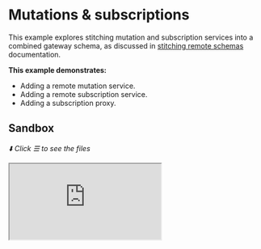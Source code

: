# Mutations &amp; subscriptions

This example explores stitching mutation and subscription services into a combined gateway schema, as discussed in [stitching remote schemas](/docs/getting-started/remote-subschemas) documentation.

**This example demonstrates:**

- Adding a remote mutation service.
- Adding a remote subscription service.
- Adding a subscription proxy.

## Sandbox

_⬇️ Click ☰ to see the files_

<iframe
  src="https://codesandbox.io/embed/github/ardatan/schema-stitching/tree/master/examples/mutations-and-subscriptions?codemirror=1&fontsize=14&initialpath=/graphql&theme=dark"
  className="mt-6 w-full h-[500px] rounded-md"
  title="mutations-and-subscriptions"
  allow="geolocation; microphone; camera; midi; vr; accelerometer; gyroscope; payment; ambient-light-sensor; encrypted-media; usb"
   sandbox="allow-forms allow-modals allow-popups allow-presentation allow-same-origin allow-scripts"
/>

> You can also see the project on GitHub [here](https://github.com/ardatan/schema-stitching/tree/master/examples/mutations-and-subscriptions).

The following services are available for interactive queries:

- **Stitched gateway:** listening on 4000/graphql
- _Posts subservice_: listening on 4001/graphql
- _Users subservice_: listening on 4002/graphql

## Summary

This example incorporates queries, mutations, subscriptions, and previews how a type can be merged across services.

### Queries

Run the following query to see all posts that have been created; the results will be empty to start with:

```graphql
query {
  posts {
    id
    message
    user {
      username
      email
    }
  }
}
```

All gateway query operations proxy a remote service using the `executor` function in subschema config.

### Mutations

Mutations are virtually identical to queries, but with the expressed intent of modifying data on a remote server. They use a different GraphQL operation name ("mutation") to assure that they're not intermixed with queries. Try opening a new tab in the GraphQL Playground UI and running the following mutation:

```graphql
mutation {
  createPost(message: "hello world") {
    id
    message
    user {
      username
      email
    }
  }
}
```

Rerunning the query above, you'll see there are now posts. This mutation creates in-memory records in the Posts service (the records will be reset each time the server restarts). The results of a mutation are resolved just like any other typed object, so may resolve all of the same data as a query&mdash;including a randomly assigned a `User` association that comes from the Users service (the process for which is discussed in [chapter three](#)).

Like queries, all gateway mutation operations proxy a remote service using the `executor` function in subschema config.

### Subscriptions

Subscriptions pull live GraphQL updates over an open HTTP connection. Try opening another tab in the GraphiQL UI and running the following subscription:

```graphql
subscription {
  newPost {
    id
    message
    user {
      id
      username
      email
    }
  }
}
```

Nothing happens aside from a load spinner appearing&mdash;however you have an open socket connection that is waiting to recieve data. Now try running the above mutation a few more times and then check back in on your subscription. The subscription will receive a live push of data each time a mutation publishes an update. Again, the results of a subscription are resolved just like any other typed object, so may resolve all of the same data as a query&mdash;including data merged from across services.

### Few notes about the subscriptions setup

- You can check [Executors](/docs/getting-started/remote-subschemas#executors) section to learn more about how to configure your executor to support your subscription setup, because Schema Stitching doesn't care if you use WebSockets, Server-Sent Events, or any other transport mechanism.
- This example uses GraphQL Yoga's [Server-sent events](https://developer.mozilla.org/en-US/docs/Web/API/Server-sent_events/Using_server-sent_events) approach for subscriptions which doesn't need any extra configuration with the http executor since SSE also uses HTTP.
- You can see [GraphQL Yoga's Subscriptions](https://the-guild.dev/graphql/yoga-server/docs/features/subscriptions) documentation to learn more about how it handles subscriptions.
